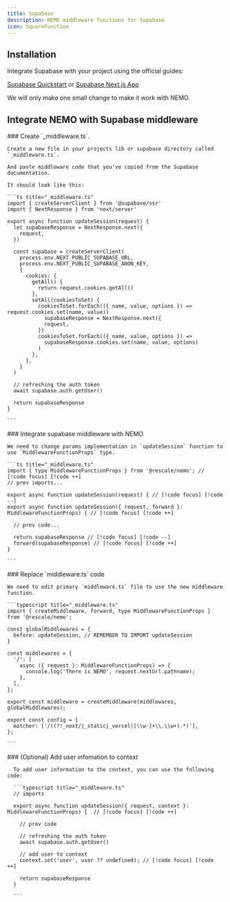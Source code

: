 ```yaml
---
title: Supabase
description: NEMO middleware functions for Supabase
icon: SquareFunction
---
```


## Installation

Integrate Supabase with your project using the official guides:

[Supabase Quickstart](https://supabase.com/docs/guides/getting-started/quickstarts/nextjs) or [Supabase Next.js App](https://supabase.com/docs/guides/getting-started/tutorials/with-nextjs)

We will only make one small change to make it work with NEMO.

## Integrate NEMO with Supabase middleware

<Steps>

  <Step>
    ### Create `_middleware.ts`.

    Create a new file in your projects lib or supabase directory called `_middleware.ts`.

    And paste middleware code that you've copied from the Supabase documentation.

    It should look like this:

    ```ts title="_middleware.ts"
    import { createServerClient } from '@supabase/ssr'
    import { NextResponse } from 'next/server'

    export async function updateSession(request) {
      let supabaseResponse = NextResponse.next({
        request,
      })

      const supabase = createServerClient(
        process.env.NEXT_PUBLIC_SUPABASE_URL,
        process.env.NEXT_PUBLIC_SUPABASE_ANON_KEY,
        {
          cookies: {
            getAll() {
              return request.cookies.getAll()
            },
            setAll(cookiesToSet) {
              cookiesToSet.forEach(({ name, value, options }) => request.cookies.set(name, value))
                supabaseResponse = NextResponse.next({
                request,
              })
              cookiesToSet.forEach(({ name, value, options }) =>
                supabaseResponse.cookies.set(name, value, options)
              )
            },
          },
        }
      )

      // refreshing the auth token
      await supabase.auth.getUser()

      return supabaseResponse
    }

    ```
  </Step>

  <Step>
    ### Integrate supabase middleware with NEMO

    We need to change params implementation in `updateSession` function to use `MiddlewareFunctionProps` type.

    ```ts title="_middleware.ts"
    import { type MiddlewareFunctionProps } from '@rescale/nemo'; // [!code focus] [!code ++]
    // prev imports...

    export async function updateSession(request) { // [!code focus] [!code --]
    export async function updateSession({ request, forward }: MiddlewareFunctionProps) { // [!code focus] [!code ++]

      // prev code...

      return supabaseResponse // [!code focus] [!code --]
      forward(supabaseResponse) // [!code focus] [!code ++]
    }

    ```

  </Step>

  <Step>
    ### Replace `middleware.ts` code

    We need to edit primary `middleware.ts` file to use the new middleware function.

    ```typescript title="_middleware.ts"
    import { createMiddleware, forward, type MiddlewareFunctionProps } from '@rescale/nemo';

    const globalMiddlewares = {
      before: updateSession, // REMEMBER TO IMPORT updateSession
    }

    const middlewares = {
      '/': [
        async ({ request }: MiddlewareFunctionProps) => {
          console.log('There is NEMO', request.nextUrl.pathname);
        },
      ],
    };

    export const middleware = createMiddleware(middlewares, globalMiddlewares);

    export const config = {
      matcher: ['/((?!_next/|_static|_vercel|[\\w-]+\\.\\w+).*)'],
    };

    ```
  </Step>

  <Step>
      ### (Optional) Add user infomation to context

      To add user information to the context, you can use the following code:

      ```typescript title="_middleware.ts"
      // imports

      export async function updateSession({ request, context }: MiddlewareFunctionProps) {  // [!code focus] [!code ++]

        // prev code

        // refreshing the auth token
        await supabase.auth.getUser()

        // add user to context
        context.set('user', user ?? undefined); // [!code focus] [!code ++]

        return supabaseResponse
      }

      ```
  </Step>

</Steps>
